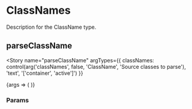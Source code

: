 
<Meta title="data-types/React/ClassNames" />

# ClassNames

Description for the ClassName type.

<Source
  language="jsx"
  code="<MyComponent className={['container', 'active']} />"
/>

## parseClassName

<Source
  language="jsx"
  code="import { parseClassName } from '@4react/data-types'"
/>

<Story
  name="parseClassName"
  argTypes={{
    classNames: control(arg('classNames', false, 'ClassName', 'Source classes to parse'), 'text', '[\'container\', \'active\']')
  }}
>
  {args => (
    <Method
      name="parseClassName"
      impl={parseClassNameImpl}
      params={[args.classNames]}
    />
  )}
</Story>

### Params

<ArgsTable story="parseClassName" />
